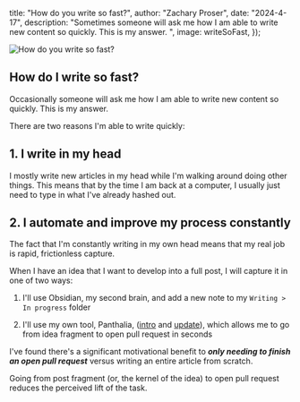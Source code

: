 




 title: "How do you write so fast?",
 author: "Zachary Proser",
 date: "2024-4-17",
 description: "Sometimes someone will ask me how I am able to write new content so quickly. This is my answer. ",
 image: writeSoFast,
});


<Image src={metadata.image} alt="How do you write so fast?" />

## How do I write so fast?

Occasionally someone will ask me how I am able to write new content so quickly. This is my answer.

There are two reasons I'm able to write quickly:

## 1. I write in my head 

I mostly write new articles in my head while I'm walking around doing other things. This means that by the time I am back at a computer, I usually just need to type in what I've already hashed out.

## 2. I automate and improve my process constantly

The fact that I'm constantly writing in my own head means that my real job is rapid, frictionless capture. 

When I have an idea that I want to develop into a full post, I will capture it in one of two ways: 

1. I'll use Obsidian, my second brain, and add a new note to my `Writing > In progress` folder 

1. I'll use my own tool, Panthalia, ([intro](https://zackproser.com/videos/panthalia-intro) and [update](https://zackproser.com/videos/panthalia-speech-to-text)), which allows me to go from idea fragment to open pull request in seconds

I've found there's a significant motivational benefit to ***only needing to finish an open pull request*** versus writing an entire article from scratch. 

Going from post fragment (or, the kernel of the idea) to open pull request reduces the perceived lift of the task.
